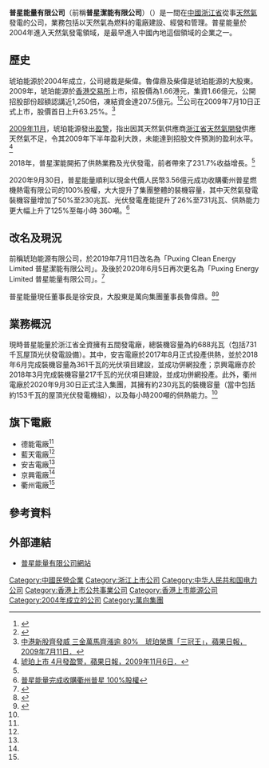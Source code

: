 {{Infobox Company 
| company_name     = 普星能量有限公司
| company_name_en  =Puxing Energy Limited 
| company_logo     = 
| company_type     = 民營企業、香港上市公司
| foundation       = 2004年
| location         = 中國浙江省
| key_people       =實益控制人魯偉鼎、董事長及執行董事徐安良、總經理顧根永 
| industry         = 清潔能源發電
| revenue          =人民幣580,240,000元（2020年） 
| operating_income = 
| net_income       = 
| parent           = 
| homepage         = www.puxing-energy.com
| footnotes        = 
|major_shareholder=普星國際 （65.42%）、BC Assets Management Ltd. (7.66%)
|earnings_per_share=人民幣0.271元（2020年）
|traded_as=00090
|predecessor=普星潔能有限公司
}}
'''普星能量有限公司'''（前稱'''普星潔能有限公司'''）（{{hkex|00090}}）是一間在[[中國|中國]][[浙江省|浙江省]]從事[[天然氣|天然氣]]發電的公司，業務包括以天然氣為燃料的電廠建設、經營和管理。普星能量於2004年進入天然氣發電領域，是最早進入中國內地這個領域的企業之一。

==歷史==
琥珀能源於2004年成立，公司總裁是柴偉。魯偉鼎及柴偉是琥珀能源的大股東。2009年，琥珀能源於[[香港交易所|香港交易所]]上市，招股價為1.66港元，集資1.66億元，公開招股部份超額認講近1,250倍，凍結資金達207.5億元。<ref>{{Cite web |url=https://hk.appledaily.com/financeestate/art/20090629/12930271 |title=中環在線：琥珀有大水喉射住，蘋果日報，2009年6月29日． |access-date=2019年9月5日 |archive-date=2019年9月5日 |archive-url=https://web.archive.org/web/20190905020129/https://hk.appledaily.com/financeestate/art/20090629/12930271 |dead-url=no }}</ref><ref>{{Cite web |url=http://www.businesstimes.com.hk/a-20090706-19683/hupo12 |title=琥珀能源超購1250倍 擬上限1.66元定價，財經日報，2009年7月6日． |access-date=2010年9月19日 |archive-date=2016年3月4日 |archive-url=https://web.archive.org/web/20160304190606/http://www.businesstimes.com.hk/a-20090706-19683/hupo12 |dead-url=yes }}</ref>公司在2009年7月10日正式上市，股價首日上升63.25%。<ref>[http://hk.apple.nextmedia.com/template/apple/art_main.php?iss_id=20090711&sec_id=15307&subsec=15320&art_id=12976074 中港新股齊發威 三金萬馬齊漲逾 80%　琥珀榮膺「三冠王」，蘋果日報，2009年7月11日．]</ref>

[[2009年11月|2009年11月]]，琥珀能源發出[[盈警|盈警]]，指出因其天然氣供應商[[浙江省天然氣開發|浙江省天然氣開發]]供應天然氣不足，令其2009年下半年盈利大跌，未能達到招股文件預測的盈利水平。<ref>[http://hk.apple.nextmedia.com/template/apple/art_main.php?iss_id=20091106&sec_id=15307&subsec=15320&art_id=13390880 琥珀上市 4月發盈警，蘋果日報，2009年11月6日．]</ref>

2018年，普星潔能開拓了供熱業務及光伏發電，前者帶來了231.7%收益增長。<ref name=":0" />

2020年9月30日，普星能量順利以現金代價人民幣3.56億元成功收購衢州普星燃機熱電有限公司的100%股權，大大提升了集團整體的裝機容量，其中天然氣發電裝機容量增加了50%至230兆瓦、光伏發電產能提升了26%至731兆瓦、供熱能力更大幅上升了125%至每小時 360噸。<ref name="#1">[http://www.puxing-energy.com/attachment/202009301744071777272079_tc.pdf 普星能量完成收購衢州普星 100%股權]</ref>

==改名及現況==
前稱琥珀能源有限公司，於2019年7月11日改名為「Puxing Clean Energy Limited 普星潔能有限公司」。及後於2020年6月5日再次更名為「Puxing Energy Limited 普星能量有限公司」。<ref>{{Cite web|title=普星能量有限公司 更改公司名稱、股份簡稱及公司網站|url=https://www1.hkexnews.hk/listedco/listconews/sehk/2020/0619/2020061901313_c.pdf|date=2020-06-19|access-date=2020-07-06|archive-date=2020-07-08|archive-url=https://web.archive.org/web/20200708133821/https://www1.hkexnews.hk/listedco/listconews/sehk/2020/0619/2020061901313_c.pdf|dead-url=no}}</ref>

普星能量現任董事長是徐安良，大股東是萬向集團董事長魯偉鼎。<ref>{{Cite web|title=董事名單、角色和職能|url=https://www1.hkexnews.hk/listedco/listconews/sehk/2021/0428/2021042800506_c.pdf|author=|date=|format=|work=HKEX|publisher=|language=|access-date=2021-04-29|archive-date=2021-04-29|archive-url=https://web.archive.org/web/20210429082137/https://www1.hkexnews.hk/listedco/listconews/sehk/2021/0428/2021042800506_c.pdf|dead-url=no}}</ref><ref>{{Cite web|title=普星能量有限公司企業架構|url=http://www.pxcleanenergy.com/c/about_structure.php|accessdate=2019-09-04|author=|date=|format=|work=www.pxcleanenergy.com|publisher=|language=|archive-date=2019-09-04|archive-url=https://web.archive.org/web/20190904015241/http://www.pxcleanenergy.com/c/about_structure.php|dead-url=no}}</ref>

==業務概況==
現時普星能量於浙江省全資擁有五間發電廠，總裝機容量為約688兆瓦（包括731千瓦屋頂光伏發電設備）。其中，安吉電廠於2017年8月正式投產供熱，並於2018年6月完成裝機容量為361千瓦的光伏項目建設，並成功併網投產；京興電廠亦於2018年3月完成裝機容量217千瓦的光伏項目建設，並成功併網投產。此外，衢州電廠於2020年9月30日正式注入集團，其擁有約230兆瓦的裝機容量（當中包括約153千瓦的屋頂光伏發電機組），以及每小時200噸的供熱能力。<ref name="#1"/>

==旗下電廠==
*德能電廠<ref name=":0" />
*藍天電廠<ref name=":0" />
*安吉電廠<ref name=":0" />
*京興電廠<ref name=":0" />
*衢州電廠<ref name="#1"/>

==參考資料==
<references/>

==外部連結==
* [http://www.puxing-energy.com// 普星能量有限公司網站]{{Wayback|url=http://www.puxing-energy.com// |date=20201122145202 }}
{{萬向集團}}
[[Category:中國民營企業|Category:中國民營企業]]
[[Category:浙江上市公司|Category:浙江上市公司]]
[[Category:中华人民共和国电力公司|Category:中华人民共和国电力公司]]
[[Category:香港上市公共事業公司|Category:香港上市公共事業公司]]
[[Category:香港上市能源公司|Category:香港上市能源公司]]
[[Category:2004年成立的公司|Category:2004年成立的公司]]
[[Category:萬向集團|Category:萬向集團]]
